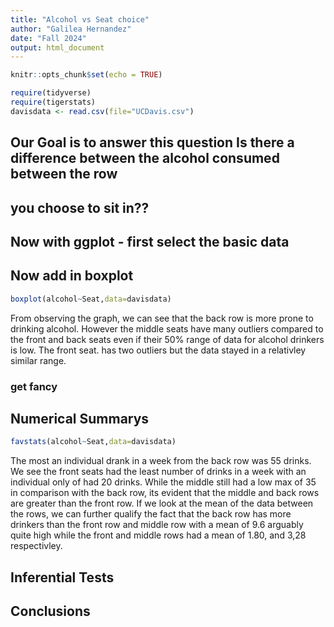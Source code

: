```yaml
---
title: "Alcohol vs Seat choice"
author: "Galilea Hernandez"
date: "Fall 2024"
output: html_document
---
```


```r
knitr::opts_chunk$set(echo = TRUE)
```

```r
require(tidyverse)
require(tigerstats)
davisdata <- read.csv(file="UCDavis.csv")
```
## Our Goal is to answer this question Is there a difference between the alcohol consumed between the row
## you choose to sit in??

## Now with ggplot - first select the basic data


## Now add in boxplot

```r
boxplot(alcohol~Seat,data=davisdata)
```

From observing the graph, we can see that the back row is more prone to drinking alcohol. However the middle seats have many outliers compared to the front and back seats even if their 50% range of data for alcohol drinkers is low. The front seat. has two outliers but the data stayed in a relativley similar range. 
  
### get fancy  



## Numerical Summarys 
```r
favstats(alcohol~Seat,data=davisdata)
```

The most an individual drank in a week from the back row was 55 drinks. We see the front seats had the least number of drinks in a week with an individual only of had 20 drinks. While the middle still had a low max of 35 in comparison with the back row, its evident that the middle and back rows are greater than the front row. If we look at the mean of the data between the rows, we can further qualify the fact that the back row has more drinkers than the front row and middle row with a mean of 9.6 arguably quite high while the front and middle rows had a mean of 1.80, and 3,28 respectivley. 

## Inferential Tests

## Conclusions



